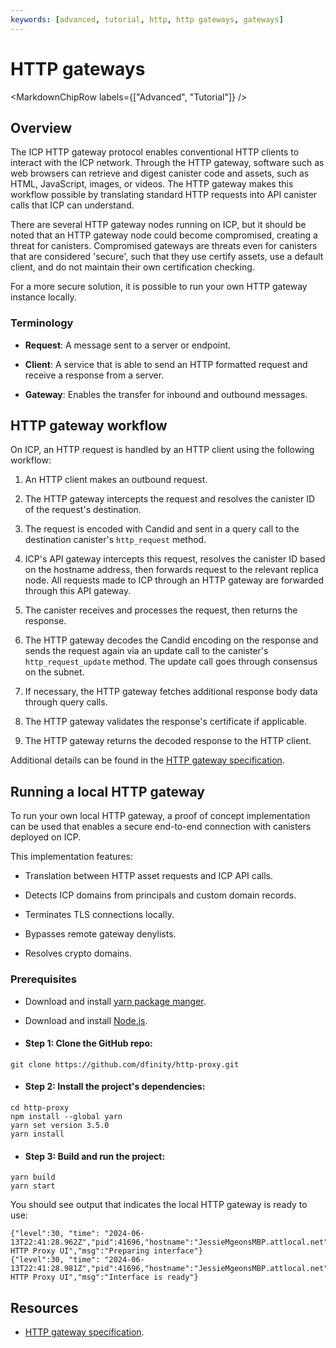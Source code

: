 ```yaml
---
keywords: [advanced, tutorial, http, http gateways, gateways]
---
```



# HTTP gateways

<MarkdownChipRow labels={["Advanced", "Tutorial"]} />

## Overview

The ICP HTTP gateway protocol enables conventional HTTP clients to interact with the ICP network. Through the HTTP gateway, software such as web browsers can retrieve and digest canister code and assets, such as HTML, JavaScript, images, or videos. The HTTP gateway makes this workflow possible by translating standard HTTP requests into API canister calls that ICP can understand.

There are several HTTP gateway nodes running on ICP, but it should be noted that an HTTP gateway node could become compromised, creating a threat for canisters. Compromised gateways are threats even for canisters that are considered 'secure', such that they use certify assets, use a default client, and do not maintain their own certification checking.

For a more secure solution, it is possible to run your own HTTP gateway instance locally.

### Terminology

- **Request**: A message sent to a server or endpoint.

- **Client**: A service that is able to send an HTTP formatted request and receive a response from a server.

- **Gateway**: Enables the transfer for inbound and outbound messages.

## HTTP gateway workflow

On ICP, an HTTP request is handled by an HTTP client using the following workflow:

1. An HTTP client makes an outbound request.

2. The HTTP gateway intercepts the request and resolves the canister ID of the request's destination.

3. The request is encoded with Candid and sent in a query call to the destination canister's `http_request` method.

4. ICP's API gateway intercepts this request, resolves the canister ID based on the hostname address, then forwards request to the relevant replica node. All requests made to ICP through an HTTP gateway are forwarded through this API gateway.

5. The canister receives and processes the request, then returns the response.

6. The HTTP gateway decodes the Candid encoding on the response and sends the request again via an update call to the canister's `http_request_update` method. The update call goes through consensus on the subnet.

7. If necessary, the HTTP gateway fetches additional response body data through query calls.

8. The HTTP gateway validates the response's certificate if applicable.

9. The HTTP gateway returns the decoded response to the HTTP client.

Additional details can be found in the [HTTP gateway specification](https://internetcomputer.org/docs/current/references/http-gateway-protocol-spec).

## Running a local HTTP gateway

To run your own local HTTP gateway, a proof of concept implementation can be used that enables a secure end-to-end connection with canisters deployed on ICP.

This implementation features:

- Translation between HTTP asset requests and ICP API calls.

- Detects ICP domains from principals and custom domain records.

- Terminates TLS connections locally.

- Bypasses remote gateway denylists.

- Resolves crypto domains.

### Prerequisites

- Download and install [yarn package manger](https://yarnpkg.com/).

- Download and install [Node.js](https://nodejs.org/en).


- #### Step 1: Clone the GitHub repo:

```
git clone https://github.com/dfinity/http-proxy.git
```

- #### Step 2: Install the project's dependencies:

```
cd http-proxy
npm install --global yarn
yarn set version 3.5.0
yarn install
```

- #### Step 3: Build and run the project:

```
yarn build
yarn start
```

You should see output that indicates the local HTTP gateway is ready to use:

```
{"level":30, "time": "2024-06-13T22:41:28.962Z","pid":41696,"hostname":"JessieMgeonsMBP.attlocal.net","name":"IC HTTP Proxy UI","msg":"Preparing interface"}
{"level":30, "time": "2024-06-13T22:41:28.981Z","pid":41696,"hostname":"JessieMgeonsMBP.attlocal.net","name":"IC HTTP Proxy UI","msg":"Interface is ready"}
```

## Resources

- [HTTP gateway specification](https://internetcomputer.org/docs/current/references/http-gateway-protocol-spec).